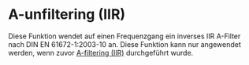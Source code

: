 # A-unfiltering (IIR)

Diese Funktion wendet auf einen Frequenzgang ein inverses IIR A-Filter nach DIN EN 61672-1:2003-10 an. Diese Funktion kann nur angewendet werden, wenn zuvor [A-filtering (IIR)](/en/help/edit/a-filtering-iir) durchgeführt wurde.
